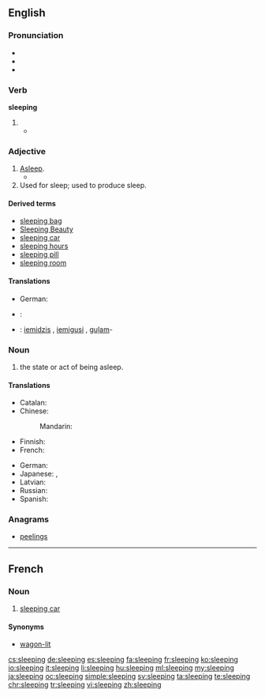 ==English==

===Pronunciation===
* {{IPA|/ˈsliːpɪŋ/}}
* {{audio|en-us-sleeping.ogg|Audio (US)}}
* {{rhymes|iːpɪŋ}}

===Verb===
'''sleeping'''

# {{present participle of|sleep}}
#*{{quote-book|year=1963|author={{w|Margery Allingham}}|title={{w|The China Governess}}
|chapter=20|url=http://openlibrary.org/works/OL2004261W
|passage=&lsquo;No. I only opened the door a foot and put my head in. The street lamps shine into that room. I could see him. He was all right. '''Sleeping''' like a great grampus. Poor, poor chap.’}}

===Adjective===
{{en-adj|-}}

# [[asleep|Asleep]].
#*{{quote-magazine|date=2013-07-19|author=[http://www.theguardian.com/profile/iansample Ian Sample]
|volume=189|issue=6|page=34|magazine={{w|The Guardian Weekly}}
|title=[http://www.theguardian.com/lifeandstyle/2013/jul/08/irregular-bedtimes-affect-childrens-brains Irregular bedtimes may affect children's brains]
|passage=Irregular bedtimes may disrupt healthy brain development in young children, according to a study of intelligence and '''sleeping''' habits.&nbsp; &para;&nbsp;Going to bed at a different time each night affected girls more than boys, but both fared worse on mental tasks than children who had a set bedtime, researchers found.}}
# Used for sleep; used to produce sleep.

====Derived terms====
* [[sleeping bag]]
* [[Sleeping Beauty]]
* [[sleeping car]]
* [[sleeping hours]]
* [[sleeping pill]]
* [[sleeping room]]

====Translations====
{{trans-see|asleep}}

{{trans-top|used for sleep; used to produce sleep}}
* German: {{t+|de|Schlaf|alt=Schlaf-}} {{qualifier|prefix}}
{{trans-mid}}
{{trans-bottom}}

{{checktrans-top}}
* {{ttbc|eo}}: {{t|eo|dormanta}}
{{trans-mid}}
* {{ttbc|lv}}: [[iemidzis]] {{g|m}}, [[iemigusi]] {{g|f}}, [[guļam]]-
{{trans-bottom}}

===Noun===
{{en-noun|-}}

# the state or act of being asleep.

====Translations====
{{trans-top|state or act of being asleep}}
* Catalan: {{t|ca|dormint|m}}
* Chinese:
*: Mandarin: {{t+|cmn|睡眠|tr=shuìmián|sc=Hani}}
* Finnish: {{t+|fi|nukkuminen}}
* French: {{t+|fr|sommeil|m}}
{{trans-mid}}
* German: {{t+|de|Schlaf|m}}
* Japanese: {{t|ja|睡眠|tr=すいみん, suimin|sc=Jpan}}, {{t|ja|眠り|tr=ねむり, nemuri|sc=Jpan}}
* Latvian: {{t|lv|gulēšana|f}}
* Russian: {{t+|ru|сон|m|tr=son|sc=Cyrl}}
* Spanish: {{t+|es|durmiendo|m}}
{{trans-bottom}}

===Anagrams===
* [[peelings]]

----

==French==

===Noun===
{{fr-noun|m}}

# [[sleeping car]]

====Synonyms====
* [[wagon-lit]]

[[cs:sleeping]]
[[de:sleeping]]
[[es:sleeping]]
[[fa:sleeping]]
[[fr:sleeping]]
[[ko:sleeping]]
[[io:sleeping]]
[[it:sleeping]]
[[li:sleeping]]
[[hu:sleeping]]
[[ml:sleeping]]
[[my:sleeping]]
[[ja:sleeping]]
[[oc:sleeping]]
[[simple:sleeping]]
[[sv:sleeping]]
[[ta:sleeping]]
[[te:sleeping]]
[[chr:sleeping]]
[[tr:sleeping]]
[[vi:sleeping]]
[[zh:sleeping]]
